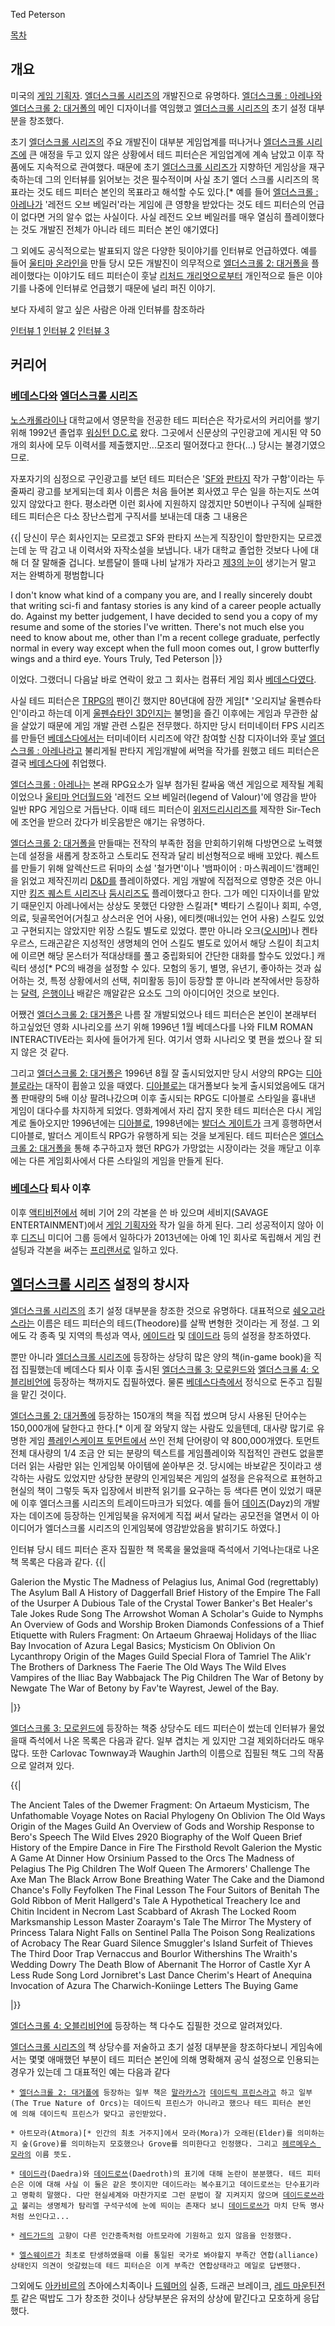 Ted Peterson

[[목차]]

== 개요 ==
미국의 [[게임 기획자]]. [[엘더스크롤 시리즈]]의 개발진으로 유명하다.
[[엘더스크롤 : 아레나]]와 [[엘더스크롤 2: 대거폴]]의 메인 디자이너를 역임했고
[[엘더스크롤 시리즈]]의 초기 설정 대부분을 창조했다.

초기 [[엘더스크롤 시리즈]]의 주요 개발진이 대부분 게임업계를 떠나거나 [[엘더스크롤 시리즈]]에 큰 애정을 두고 있지 않은 상황에서 테드 피터슨은 게임업계에 계속 남았고 이후 작품에도 지속적으로 관여했다.
때문에 초기 [[엘더스크롤 시리즈]]가 지향하던 게임상을 재구축하는데 그의 인터뷰를 읽어보는 것은 필수적이며 사실 초기 엘더 스크롤 시리즈의 목표라는 것도 테드 피터슨 본인의 목표라고 해석할 수도 있다.[* 예를 들어 [[엘더스크롤 : 아레나]]가 '레전드 오브 베일러'라는 게임에 큰 영향을 받았다는 것도 테드 피터슨의 언급이 없다면 거의 알수 없는 사실이다. 사실 레전드 오브 베일러를 매우 열심히 플레이했다는 것도 개발진 전체가 아니라 테드 피터슨 본인 얘기였다]

그 외에도 공식적으로는 발표되지 않은 다양한 뒷이야기를 인터뷰로 언급하였다. 예를 들어 [[울티마 온라인]]을 만들 당시 모든 개발진이 의무적으로 [[엘더스크롤 2: 대거폴]]을 플레이했다는 이야기도 테드 피터슨이 훗날 [[리처드 개리엇]]으로부터 개인적으로 들은 이야기를 나중에 인터뷰로 언급했기 때문에 널리 퍼진 이야기.

보다 자세히 알고 싶은 사람은 아래 인터뷰를 참조하라

[http://www.imperial-library.info/content/interviews-ted-peterson 인터뷰 1]
[http://planetelderscrolls.gamespy.com/View.php?view=Articles.Detail&id=12 인터뷰 2]
[http://planetelderscrolls.gamespy.com/View.php?view=Articles.Detail&id=8 인터뷰 3]

== 커리어 ==

=== [[베데스다]]와 [[엘더스크롤 시리즈]] ===
[[노스캐롤라이나]] 대학교에서 영문학을 전공한 테드 피터슨은 작가로서의 커리어를 쌓기위해 1992년 졸업후 [[워싱턴 D.C.]]로 왔다. 그곳에서 신문상의 구인광고에 게시된 약 50개의 회사에 모두 이력서를 제출했지만...모조리 떨어졌다고 한다(...) 당시는 불경기였으므로.

자포자기의 심정으로 구인광고를 보던 테드 피터슨은 '[[SF]]와 [[판타지]] 작가 구함'이라는 두줄짜리 광고를 보게되는데 회사 이름은 처음 들어본 회사였고 무슨 일을 하는지도 쓰여있지 않았다고 한다. 평소라면 이런 회사에 지원하지 않겠지만 50번이나 구직에 실패한 테드 피터슨은 다소 장난스럽게 구직서를 보내는데 대충 그 내용은

{{|
당신이 무슨 회사인지는 모르겠고 SF와 판타지 쓰는게 직장인이 할만한지는 모르겠는데 눈 딱 감고 내 이력서와 자작소설을 보냅니다. 내가 대학교 졸업한 것보다 나에 대해 더 잘 말해줄 겁니다. 보름달이 뜰때 나비 날개가 자라고 [[제3의 눈]]이 생기는거 말고 저는 완벽하게 평범합니다

I don't know what kind of a company you are, and I really sincerely doubt that writing sci-fi and fantasy stories is any kind of a career people actually do. Against my better judgement, I have decided to send you a copy of my resume and some of the stories I've written. There's not much else you need to know about me, other than I'm a recent college graduate, perfectly normal in every way except when the full moon comes out, I grow butterfly wings and a third eye. Yours Truly, Ted Peterson
|}} 

이었다. 그랬더니 다음날 바로 연락이 왔고 그 회사는 컴퓨터 게임 회사 [[베데스다]]였다.

사실 테드 피터슨은 [[TRPG]]의 팬이긴 했지만 80년대에 잠깐 게임[* '오리지날 울펜슈타인'이라고 하는데 이게 [[울펜슈타인 3D]]인지는 불명]을 즐긴 이후에는 게임과 무관한 삶을 살았기 때문에 게임 개발 관련 스킬은 전무했다. 하지만 당시 터미네이터 FPS 시리즈를 만들던 [[베데스다]]에서는 터미네이터 시리즈에 약간 참여할 신참 디자이너와 훗날 [[엘더스크롤 : 아레나]]라고 불리게될 판타지 게임개발에 써먹을 작가를 원했고 테드 피터슨은 결국 [[베데스다]]에 취업했다.


[[엘더스크롤 : 아레나]]는 본래 RPG요소가 일부 첨가된 칼싸움 액션 게임으로 제작될 계획이었으나 [[울티마 언더월드]]와 '레전드 오브 베일러(legend of Valour)'에 영감을 받아 일반 RPG 게임으로 거듭난다. 
이때 테드 피터슨이 [[위저드리]]시리즈를 제작한 Sir-Tech에 조언을 받으러 갔다가 비웃음받은 얘기는 유명하다.

[[엘더스크롤 2: 대거폴]]을 만들때는 전작의 부족한 점을 만회하기위해 다방면으로 노력했는데 설정을 새롭게 창조하고 스토리도 전작과 달리 비선형적으로 배배 꼬았다. 퀘스트를 만들기 위해 알렉산드르 뒤마의 소설 '철가면'이나 '뱀파이어 : 마스쿼레이드'캠페인을 읽었고 제작진끼리 [[D&D]]를 플레이하였다. 게임 개발에 직접적으로 영향준 것은 아니지만 [[킹즈 퀘스트 시리즈]]나 [[둠]]시리즈도 플레이했다고 한다.
그가 메인 디자이너를 맡았기 때문인지 아레나에서는 상상도 못했던 다양한 스킬과[* 벽타기 스킬이나 회피, 수영, 의료, 뒷골목언어(거칠고 상스러운 언어 사용), 에티켓(매너있는 언어 사용) 스킬도 있었고 구현되지는 않았지만 위장 스킬도 별도로 있었다. 뿐만 아니라 오크([[오시머]])나 켄타우르스, 드래곤같은 지성적인 생명체의 언어 스킬도 별도로 있어서 해당 스킬이 최고치에 이르면 해당 몬스터가 적대상태를 풀고 중립화되어 간단한 대화를 할수도 있었다.] 캐릭터 생성[* PC의 배경을 설정할 수 있다. 모험의 동기, 별명, 유년기, 좋아하는 것과 싫어하는 것, 특정 상황에서의 선택, 취미활동 등]이 등장할 뿐 아니라 본작에서만 등장하는 [[달력]], [[은행]]이나 배같은 깨알같은 요소도 그의 아이디어인 것으로 보인다.

어쨌건 [[엘더스크롤 2: 대거폴]]은 나름 잘 개발되었으나 테드 피터슨은 본인이 본래부터 하고싶었던 영화 시나리오를 쓰기 위해 1996년 1월 베데스다를 나와 FILM ROMAN INTERACTIVE라는 회사에 들어가게 된다. 여기서 영화 시나리오 몇 편을 썼으나 잘 되지 않은 것 같다.

그리고 [[엘더스크롤 2: 대거폴]]은 1996년 8월 잘 출시되었지만 당시 서양의 RPG는 [[디아블로]]라는 대작이 휩쓸고 있을 때였다. [[디아블로]]는 대거폴보다 늦게 출시되었음에도 대거폴 판매량의 5배 이상 팔려나갔으며 이후 출시되는 RPG도 디아블로 스타일을 흉내낸 게임이 대다수를 차지하게 되었다. 영화계에서 자리 잡지 못한 테드 피터슨은 다시 게임계로 돌아오지만 1996년에는 [[디아블로]], 1998년에는 [[발더스 게이트]]가 크게 흥행하면서 디아블로, 발더스 게이트식 RPG가 유행하게 되는 것을 보게된다. 테드 피터슨은 [[엘더스크롤 2: 대거폴]]을 통해 추구하고자 했던 RPG가 가망없는 시장이라는 것을 깨닫고 이후에는 다른 게임회사에서 다른 스타일의 게임을 만들게 된다.

=== [[베데스다]] 퇴사 이후 ===

이후 [[액티비전]]에서 헤비 기어 2의 각본을 쓴 바 있으며 세비지(SAVAGE ENTERTAINMENT)에서 [[게임 기획자]]와 작가 일을 하게 된다. 그리 성공적이지 않아 이후 [[디즈니]] 미디어 그룹 등에서 일하다가 2013년에는 아예 1인 회사로 독립해서 게임 컨설팅과 각본을 써주는 [[프리랜서]]로 일하고 있다.


== [[엘더스크롤 시리즈]] 설정의 창시자 ==

[[엘더스크롤 시리즈]]의 초기 설정 대부분을 창조한 것으로 유명하다. 대표적으로 [[쉐오고라스]]라는 이름은 테드 피터슨의 테드(Theodore)를 살짝 변형한 것이라는 게 정설. 그 외에도 각 종족 및 지역의 특성과 역사, [[에이드라]] 및 [[데이드라]] 등의 설정을 창조하였다.

뿐만 아니라 [[엘더스크롤 시리즈]]에 등장하는 상당히 많은 양의 책(in-game book)을 직접 집필했는데 베데스다 퇴사 이후 출시된 [[엘더스크롤 3: 모로윈드]]와 [[엘더스크롤 4: 오블리비언]]에 등장하는 책까지도 집필하였다. 물론 [[베데스다]]측에서 정식으로 돈주고 집필을 맡긴 것이다.

[[엘더스크롤 2: 대거폴]]에 등장하는 150개의 책을 직접 썼으며 당시 사용된 단어수는 150,000개에 달한다고 한다.[* 이게 잘 와닿지 않는 사람도 있을텐데, 대사량 많기로 유명한 게임 [[플레인스케이프 토먼트]]에서 쓰인 전체 단어량이 약 800,000개였다. 토먼트 전체 대사량의 1/4 조금 안 되는 분량의 텍스트를 게임플레이와 직접적인 관련도 없을뿐더러 읽는 사람만 읽는 인게임북 아이템에 쏟아부은 것. 당시에는 바보같은 짓이라고 생각하는 사람도 있었지만 상당한 분량의 인게임북은 게임의 설정을 은유적으로 표현하고 현실의 책이 그렇듯 독자 입장에서 비판적 읽기를 요구하는 등 색다른 면이 있었기 때문에 이후 엘더스크롤 시리즈의 트레이드마크가 되었다. 예를 들어 [[데이즈]](Dayz)의 개발자는 데이즈에 등장하는 인게임북을 유저에게 직접 써서 달라는 공모전을 열면서 이 아이디어가 엘더스크롤 시리즈의 인게임북에 영감받았음을 밝히기도 하였다.]

인터뷰 당시 테드 피터슨 혼자 집필한 책 목록을 물었을때 즉석에서 기억나는대로 나온 책 목록은 다음과 같다.
{{|

Galerion the Mystic
The Madness of Pelagius
Ius, Animal God (regrettably)
The Asylum Ball
A History of Daggerfall
Brief History of the Empire
The Fall of the Usurper
A Dubious Tale of the Crystal Tower
Banker's Bet
Healer's Tale
Jokes
Rude Song
The Arrowshot Woman
A Scholar's Guide to Nymphs
An Overview of Gods and Worship
Broken Diamonds
Confessions of a Thief
Etiquette with Rulers
Fragment: On Artaeum
Ghraewaj
Holidays of the Iliac Bay
Invocation of Azura
Legal Basics; Mysticism
On Oblivion
On Lycanthropy
Origin of the Mages Guild
Special Flora of Tamriel
The Alik'r
The Brothers of Darkness
The Faerie
The Old Ways
The Wild Elves
Vampires of the Iliac Bay
Wabbajack
The Pig Children
The War of Betony by Newgate
The War of Betony by Fav'te
Wayrest, Jewel of the Bay.

|}} 


[[엘더스크롤 3: 모로윈드]]에 등장하는 책중 상당수도 테드 피터슨이 썼는데 인터뷰가 물었을때 즉석에서 나온 목록은 다음과 같다. 일부 겹치는 게 있지만 그걸 제외하더라도 매우 많다. 또한 Carlovac Townway과 Waughin Jarth의 이름으로 집필된 책도 그의 작품으로 알려져 있다.

{{|

The Ancient Tales of the Dwemer
Fragment: On Artaeum
Mysticism, The Unfathomable Voyage
Notes on Racial Phylogeny
On Oblivion
The Old Ways
Origin of the Mages Guild
An Overview of Gods and Worship
Response to Bero's Speech
The Wild Elves
2920
Biography of the Wolf Queen
Brief History of the Empire
Dance in Fire
The Firsthold Revolt
Galerion the Mystic
A Game At Dinner
How Orsinium Passed to the Orcs
The Madness of Pelagius
The Pig Children
The Wolf Queen
The Armorers' Challenge
The Axe Man
The Black Arrow
Bone
Breathing Water
The Cake and the Diamond
Chance's Folly
Feyfolken
The Final Lesson
The Four Suitors of Benitah
The Gold Ribbon of Merit
Hallgerd's Tale
A Hypothetical Treachery
Ice and Chitin
Incident in Necrom
Last Scabbard of Akrash
The Locked Room
Marksmanship Lesson
Master Zoaraym's Tale
The Mirror
The Mystery of Princess Talara
Night Falls on Sentinel
Palla
The Poison Song
Realizations of Acrobacy
The Rear Guard
Silence
Smuggler's Island
Surfeit of Thieves
The Third Door
Trap
Vernaccus and Bourlor
Withershins
The Wraith's Wedding Dowry
The Death Blow of Abernanit
The Horror of Castle Xyr
A Less Rude Song
Lord Jornibret's Last Dance
Cherim's Heart of Anequina
Invocation of Azura
The Charwich-Koniinge Letters
The Buying Game

|}} 

[[엘더스크롤 4: 오블리비언]]에 등장하는 책 다수도 집필한 것으로 알려져있다.


[[엘더스크롤 시리즈]]의 책 상당수를 저술하고 초기 설정 대부분을 창조하다보니 게임속에서는 몇몇 애매했던 부분이 테드 피터슨 본인에 의해 명확해져 공식 설정으로 인용되는 경우가 있는데 그 대표적인 예는 다음과 같다

 * [[엘더스크롤 2: 대거폴]]에 등장하는 일부 책은 [[말라카스]]가 [[데이드릭 프린스]]라고 하고 일부(The True Nature of Orcs)는 데이드릭 프린스가 아니라고 했으나 테드 피터슨 본인에 의해 데이드릭 프린스가 맞다고 공인받았다.

 * 아트모라(Atmora)[* 인간의 최초 거주지]에서 모라(Mora)가 오래된(Elder)를 의미하는지 숲(Grove)를 의미하는지 모호했으나 Grove를 의미한다고 인정했다. 그리고 [[헤르메우스 모라]]의 이름 뜻도.

 * [[데이드라]](Daedra)와 [[데이드로쓰]](Daedroth)의 표기에 대해 논란이 분분했다. 테드 피터슨은 이에 대해 사실 이 둘은 같은 뜻이지만 데이드라는 복수표기고 데이드로쓰는 단수표기라고 명확히 말했다. 다만 현실세계와 마찬가지로 그런 문법이 잘 지켜지지 않으며 [[데이드로쓰]]라고 불리는 생명체가 탐리엘 구석구석에 눈에 띄이는 존재다 보니 [[데이드로쓰]]가 마치 단독 명사처럼 쓰인다고...

 * [[레드가드]]의 고향이 다른 인간종족처럼 아트모라에 기원하고 있지 않음을 인정했다.

 * [[엘스웨이르]]가 최초로 탄생하였을때 이를 통일된 국가로 봐야할지 부족간 연합(alliance)상태인지 의견이 엇갈렸는데 테드 피터슨은 이게 부족간 연합상태라고 메일로 답변했다.

그외에도 [[아카비르]]의 츠아에스치족이나 [[드웨머]]의 실종, 드래곤 브레이크, [[레드 마운틴]]전투 같은 떡밥도 그가 창조한 것이나 상당부분은 유저의 상상에 맡긴다고 모호하게 응답했다.
